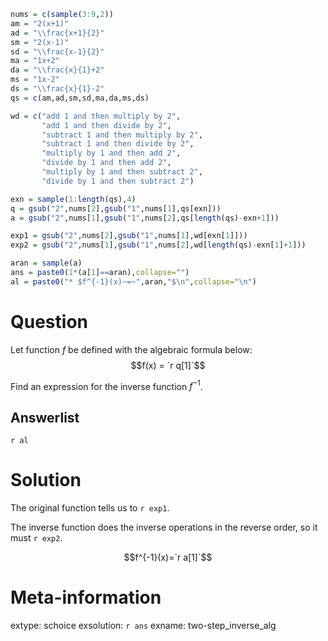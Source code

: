 ```r
nums = c(sample(3:9,2))
am = "2(x+1)"
ad = "\\frac{x+1}{2}"
sm = "2(x-1)"
sd = "\\frac{x-1}{2}"
ma = "1x+2"
da = "\\frac{x}{1}+2"
ms = "1x-2"
ds = "\\frac{x}{1}-2"
qs = c(am,ad,sm,sd,ma,da,ms,ds)

wd = c("add 1 and then multiply by 2",
       "add 1 and then divide by 2",
       "subtract 1 and then multiply by 2",
       "subtract 1 and then divide by 2",
       "multiply by 1 and then add 2",
       "divide by 1 and then add 2",
       "multiply by 1 and then subtract 2",
       "divide by 1 and then subtract 2")

exn = sample(1:length(qs),4)
q = gsub("2",nums[2],gsub("1",nums[1],qs[exn]))
a = gsub("2",nums[1],gsub("1",nums[2],qs[length(qs)-exn+1]))

exp1 = gsub("2",nums[2],gsub("1",nums[1],wd[exn[1]]))
exp2 = gsub("2",nums[1],gsub("1",nums[2],wd[length(qs)-exn[1]+1]))

aran = sample(a)
ans = paste0(1*(a[1]==aran),collapse="")
al = paste0("* $f^{-1}(x)~=~",aran,"$\n",collapse="\n")
```

Question
========

Let function $f$ be defined with the algebraic formula below:
$$f(x) = `r q[1]`$$

Find an expression for the inverse function $f^{-1}$.

Answerlist
--------
`r al`


Solution
========

The original function tells us to `r exp1`.

The inverse function does the inverse operations in the reverse order, so it must `r exp2`.



$$f^{-1}(x)=`r a[1]`$$


Meta-information
============
extype: schoice
exsolution: `r ans`
exname: two-step_inverse_alg